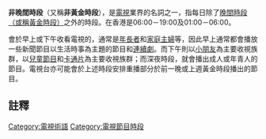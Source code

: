 '''非晚間時段'''（又稱'''非黃金時段'''），是[[電視|電視]]業界的名詞之一，指每日除了[[晚間時段|晚間時段（或稱黃金時段）]]之外的時段。在香港是06:00－19:00及01:00－06:00。

會於早上或下午收看電視的，通常是[[老人|年長者]]和[[家庭主婦|家庭主婦]]等，因此早上通常都會播放一些新聞節目{{Notetag|例如新聞報道或股市實況節目}}以生活時事為主題的節目和[[連續劇|連續劇]]{{Notetag|以生活時事為主題的節目例子有[[電視廣播有限公司|無綫電視]][[翡翠台|翡翠台]]的《[[流行都市|流行都市]]》，該節目的內容主要圍繞生活時事及設有烹飪環節。而近年較少有電視台會特意為日間時段拍攝製作劇集，因此日間播出的劇集多為重播。而週末及公眾假期的日間則較少或不會播出劇集，通常會以重播的綜藝或資訊節目取代，亦可能會安排播出電影或動畫劇場版。}}。而下午則以[[小朋友|小朋友]]為主要收視族群，以[[兒童節目|兒童節目]]和[[卡通片|卡通片]]為主要收視族群；而深夜時段，就會播出成人或年青人的節目{{Notetag|成人或年青人的節目例子有香港[[ViuTV|ViuTV]]的清談節目《[[晚吹|晚吹]]系列》及音樂節目《[[Chill_Club_推介|Chill Club 推介]]》，前者內容討論成人及年青人的日常話題（例如探討戀愛問題及邀請不同職業工作者分享個人經歷），後者則安排播出近期的派台歌曲音樂錄影帶。}}。電視台亦可能會於上述時段安排重播部分於前一晚或上週黃金時段播出的節目。

==註釋==
{{notefoot}}

{{tv-stub}}
[[Category:電視術語|Category:電視術語]]
[[Category:電視節目時段|Category:電視節目時段]]
